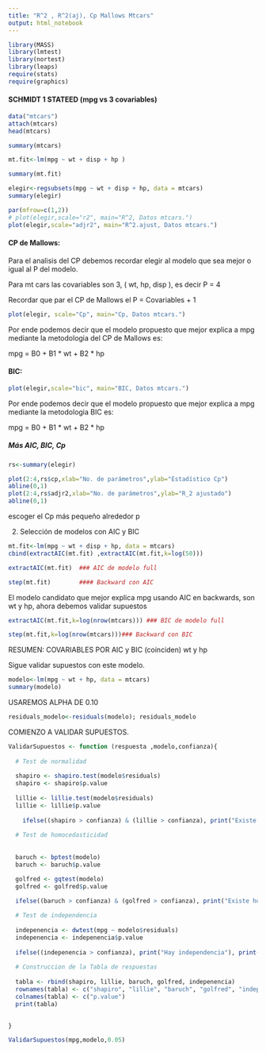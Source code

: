 ```yaml
---
title: "R^2 , R^2(aj), Cp Mallows Mtcars"
output: html_notebook
---
```



```r

library(MASS)
library(lmtest)
library(nortest)
library(leaps)
require(stats)
require(graphics)

```



#### SCHMIDT 1 STATEED (mpg vs 3 covariables)

```r
data("mtcars")
attach(mtcars)
head(mtcars)

```




```r

summary(mtcars)

```

```r
mt.fit<-lm(mpg ~ wt + disp + hp )

summary(mt.fit)
```

```r
elegir<-regsubsets(mpg ~ wt + disp + hp, data = mtcars)
summary(elegir)

```



```r
par(mfrow=c(1,2))
# plot(elegir,scale="r2", main="R^2, Datos mtcars.")
plot(elegir,scale="adjr2", main="R^2.ajust, Datos mtcars.")
```
#### CP de Mallows:

Para el analisis del CP debemos recordar elegir al modelo que sea mejor o igual al P del modelo.

Para mt cars las covariables son 3, ( wt, hp, disp ), es decir P = 4

Recordar que par el CP de Mallows el P = Covariables + 1

```r

plot(elegir, scale="Cp", main="Cp, Datos mtcars.")

```
Por ende podemos decir que el modelo propuesto que mejor explica a mpg mediante la metodologia del CP de Mallows es:

mpg = B0 + B1 * wt + B2 * hp

#### BIC:

```r
plot(elegir,scale="bic", main="BIC, Datos mtcars.")
```
Por ende podemos decir que el modelo propuesto que mejor explica a mpg mediante la metodologia BIC es:

mpg = B0 + B1 * wt + B2 * hp

##### Más AIC, BIC, Cp

```r

rs<-summary(elegir)

```


```r

plot(2:4,rs$cp,xlab="No. de parámetros",ylab="Estadístico Cp")
abline(0,1)
plot(2:4,rs$adjr2,xlab="No. de parámetros",ylab="R_2 ajustado")
abline(0,1)

```

escoger el Cp más pequeño alrededor p 

2. Selección de modelos con AIC y BIC 


```r

mt.fit<-lm(mpg ~ wt + disp + hp, data = mtcars)
cbind(extractAIC(mt.fit) ,extractAIC(mt.fit,k=log(50)))
```

```r

extractAIC(mt.fit)  ### AIC de modelo full
```

```r
step(mt.fit)        #### Backward con AIC
```
El modelo candidato que mejor explica mpg usando AIC en backwards, son wt y hp, ahora debemos validar supuestos

```r
extractAIC(mt.fit,k=log(nrow(mtcars))) ### BIC de modelo full
```

```r
step(mt.fit,k=log(nrow(mtcars)))### Backward con BIC

```


RESUMEN: COVARIABLES POR AIC y BIC (coinciden) wt y hp

Sigue validar supuestos con este modelo.

```r
modelo<-lm(mpg ~ wt + hp, data = mtcars)
summary(modelo)

```

USAREMOS ALPHA DE 0.10
```r


residuals_modelo<-residuals(modelo); residuals_modelo

```



COMIENZO A VALIDAR SUPUESTOS.

```r
ValidarSupuestos <- function (respuesta ,modelo,confianza){
  
  # Test de normalidad
  
  shapiro <- shapiro.test(modelo$residuals)
  shapiro <- shapiro$p.value
  
  lillie <- lillie.test(modelo$residuals)
  lillie <- lillie$p.value
  
    ifelse((shapiro > confianza) & (lillie > confianza), print("Existe normalidad de los errores"), print("No existe normalidad de los errores"))
  
  # Test de homocedasticidad
  
  
  baruch <- bptest(modelo)
  baruch <- baruch$p.value

  golfred <- gqtest(modelo)
  golfred <- golfred$p.value

  ifelse((baruch > confianza) & (golfred > confianza), print("Existe homocedasticidad"), print("No existe homocedasticidad"))
  
  # Test de independencia
  
  indepenencia <- dwtest(mpg ~ modelo$residuals)
  indepenencia <- indepenencia$p.value
  
  ifelse((indepenencia > confianza), print("Hay independencia"), print("No hay independencia"))
  
  # Construccion de la Tabla de respuestas
  
  tabla <- rbind(shapiro, lillie, baruch, golfred, indepenencia)
  rownames(tabla) <- c("shapiro", "lillie", "baruch", "golfred", "independencia")
  colnames(tabla) <- c("p.value")
  print(tabla)

  
} 
```

```r

ValidarSupuestos(mpg,modelo,0.05)
```





